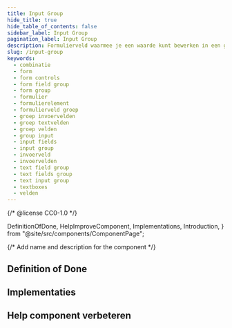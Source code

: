 ```yaml
---
title: Input Group
hide_title: true
hide_table_of_contents: false
sidebar_label: Input Group
pagination_label: Input Group
description: Formulierveld waarmee je een waarde kunt bewerken in een groep van meerdere invoervelden.
slug: /input-group
keywords:
  - combinatie
  - form
  - form controls
  - form field group
  - form group
  - formulier
  - formulierelement
  - formulierveld groep
  - groep invoervelden
  - groep textvelden
  - groep velden
  - group input
  - input fields
  - input group
  - invoerveld
  - invoervelden
  - text field group
  - text fields group
  - text input group
  - textboxes
  - velden
---
```


{/* @license CC0-1.0 */}

  DefinitionOfDone,
  HelpImproveComponent,
  Implementations,
  Introduction,
} from "@site/src/components/ComponentPage";

{/* Add name and description for the component */}


<Introduction component={component} headingLevel={1} description={description} />

## Definition of Done

<DefinitionOfDone component={component} headingLevel={3} />

## Implementaties

<Implementations component={component} headingLevel={3} />

## Help component verbeteren

<HelpImproveComponent component={component} headingLevel={3} />

